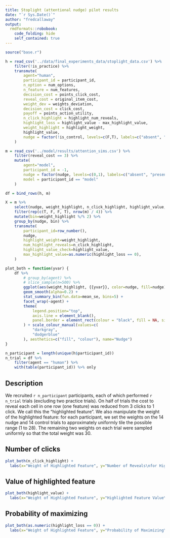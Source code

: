 ```yaml
---
title: Stoplight (attentional nudge) pilot results
date: "`r Sys.Date()`"
author: "fredcallaway"
output:
  rmdformats::robobook:
    code_folding: hide
    self_contained: true
---
```


```r
source("base.r")

h = read_csv('../data/final_experiments_data/stoplight_data.csv') %>%
    filter(!is_practice) %>% 
    transmute(
        agent="human",
        participant_id = participant_id,
        n_option = num_options,
        n_feature = num_features,
        decision_cost = points_click_cost,
        reveal_cost = original_item_cost,
        weight_dev = weights_deviation,
        decision_cost = click_cost,
        payoff = points_action_utility,
        n_click_highlight = highlight_num_reveals,
        highlight_loss = highlight_value - max_highlight_value,
        weight_highlight = highlight_weight,
        highlight_value,
        nudge = factor(!is_control, levels=c(F,T), labels=c("absent", "present"))
    )

```

```r
m = read_csv('../model/results/attention_sims.csv') %>% 
    filter(reveal_cost == 3) %>% 
    mutate(
        agent="model",
        participant_id = -1,
        nudge = factor(nudge, levels=c(0,1), labels=c("absent", "present")),
        model = participant_id == "model"
    )

df = bind_rows(h, m)
```

```r
X = m %>% 
    select(nudge, weight_highlight, n_click_highlight, highlight_value, highlight_loss) %>% 
    filter(rep(c(T, F, F, T), nrow(m) / 4)) %>% 
    mutate(bin=weight_highlight %/% 2) %>% 
    group_by(nudge, bin) %>% 
    transmute(
        participant_id=row_number(),
        nudge,
        highlight_weight=weight_highlight,
        num_highlight_reveals=n_click_highlight,
        highlight_value_check=highlight_value,
        max_highlight_value=as.numeric(highlight_loss == 0),
    )

```


```r
plot_both = function(yvar) {
    df %>% 
        # group_by(agent) %>% 
        # slice_sample(n=500) %>% 
        ggplot(aes(weight_highlight, {{yvar}}, color=nudge, fill=nudge)) +
        geom_smooth(alpha=0.2) +
        stat_summary_bin(fun.data=mean_se, bins=5) +
        facet_wrap(~agent) +
        theme(
            legend.position="top", 
            axis.line = element_blank(),
            panel.border = element_rect(colour = "black", fill = NA, size=1)
        ) + scale_colour_manual(values=c(
            "darkgray",
            "dodgerblue"
        ), aesthetics=c("fill", "colour"), name="Nudge")
}

n_participant = length(unique(h$participant_id))
n_trial = df %>%
    filter(agent == "human") %>%
    with(table(participant_id)) %>% only
```

## Description

We recruited `r n_participant` participants, each of which performed `r n_trial`
trials (excluding two practice trials). On half of trials the cost to
reveal each cell in one row (one feature) was reduced from 3 clicks to 1
click. We call this the "highlighted feature". We also manipulate the weight of
the highlighted feature: for each participant, we set the weights on the 14 nudge
and 14 control trials to approximately uniformly tile the possible range (1 to 28).
The remaining two weights on each trial were sampled uniformly so that the total weight was 30.

## Number of clicks

```r
plot_both(n_click_highlight) + 
  labs(x="Weight of Highlighted Feature", y="Number of Reveals\nfor Highlighted Feature")
```
 
## Value of highlighted feature

```r
plot_both(highlight_value) + 
  labs(x="Weight of Highlighted Feature", y="Highlighted Feature Value\nof Chosen Option")
```


## Probability of maximizing

```r
plot_both(as.numeric(highlight_loss == 0)) + 
  labs(x="Weight of Highlighted Feature", y="Probability of Maximizing\nHighlighted Feature")
``` 
